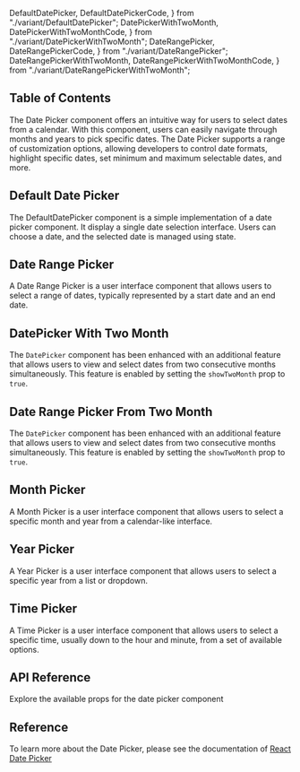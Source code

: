   DefaultDatePicker,
  DefaultDatePickerCode,
} from "./variant/DefaultDatePicker";
  DatePickerWithTwoMonth,
  DatePickerWithTwoMonthCode,
} from "./variant/DatePickerWithTwoMonth";
  DateRangePicker,
  DateRangePickerCode,
} from "./variant/DateRangePicker";
  DateRangePickerWithTwoMonth,
  DateRangePickerWithTwoMonthCode,
} from "./variant/DateRangePickerWithTwoMonth";


## Table of Contents

The Date Picker component offers an intuitive way for users to select dates from a calendar. With this component, users can easily navigate through months and years to pick specific dates. The Date Picker supports a range of customization options, allowing developers to control date formats, highlight specific dates, set minimum and maximum selectable dates, and more.

## Default Date Picker

The DefaultDatePicker component is a simple implementation of a date picker component. It display a single date selection interface. Users can choose a date, and the selected date is managed using state.

<CodePreview github="DatePicker" code={DefaultDatePickerCode}>
  <DefaultDatePicker />
</CodePreview>

## Date Range Picker

A Date Range Picker is a user interface component that allows users to select a range of dates, typically represented by a start date and an end date.

<CodePreview github="DatePicker" code={DateRangePickerCode}>
  <DateRangePicker />
</CodePreview>

## DatePicker With Two Month

The `DatePicker` component has been enhanced with an additional feature that allows users to view and select dates from two consecutive months simultaneously. This feature is enabled by setting the `showTwoMonth` prop to `true`.

<CodePreview github="DatePicker" code={DatePickerWithTwoMonthCode}>
  <DatePickerWithTwoMonth />
</CodePreview>

## Date Range Picker From Two Month

The `DatePicker` component has been enhanced with an additional feature that allows users to view and select dates from two consecutive months simultaneously. This feature is enabled by setting the `showTwoMonth` prop to `true`.

<CodePreview github="DatePicker" code={DateRangePickerWithTwoMonthCode}>
  <DateRangePickerWithTwoMonth />
</CodePreview>

## Month Picker

A Month Picker is a user interface component that allows users to select a specific month and year from a calendar-like interface.

<CodePreview github="DatePicker" code={MonthPickerCode}>
  <MonthPicker />
</CodePreview>

## Year Picker

A Year Picker is a user interface component that allows users to select a specific year from a list or dropdown.

<CodePreview github="DatePicker" code={YearPickerCode}>
  <YearPicker />
</CodePreview>

## Time Picker

A Time Picker is a user interface component that allows users to select a specific time, usually down to the hour and minute, from a set of available options.

<CodePreview github="DatePicker" code={TimePickerCode}>
  <TimePicker />
</CodePreview>

## API Reference

Explore the available props for the date picker component

<ComponentApi data={DatePickerApiData} />

## Reference

To learn more about the Date Picker, please see the documentation of [React Date Picker](https://reactdatepicker.com/)
